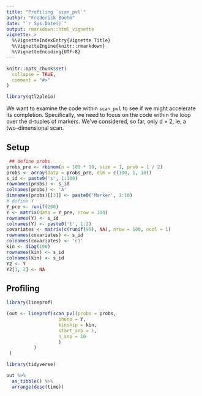 ```yaml
---
title: "Profiling `scan_pvl`"
author: "Frederick Boehm"
date: "`r Sys.Date()`"
output: rmarkdown::html_vignette
vignette: >
  %\VignetteIndexEntry{Vignette Title}
  %\VignetteEngine{knitr::rmarkdown}
  %\VignetteEncoding{UTF-8}
---
```


```r
knitr::opts_chunk$set(
  collapse = TRUE,
  comment = "#>"
)
```


```r
library(qtl2pleio)
```

We want to examine the code within `scan_pvl` to see if we might accelerate its completion. Specifically, we need to focus on the code within the loop over the d-tuples of markers. We've considered, so far, only d = 2, ie, a two-dimensional scan.

## Setup

```r
 ## define probs
probs_pre <- rbinom(n = 100 * 10, size = 1, prob = 1 / 2)
probs <- array(data = probs_pre, dim = c(100, 1, 10))
s_id <- paste0('s', 1:100)
rownames(probs) <- s_id
colnames(probs) <- 'A'
dimnames(probs)[[3]] <- paste0('Marker', 1:10)
# define Y
Y_pre <- runif(200)
Y <- matrix(data = Y_pre, nrow = 100)
rownames(Y) <- s_id
colnames(Y) <- paste0('t', 1:2)
covariates <- matrix(c(runif(99), NA), nrow = 100, ncol = 1)
rownames(covariates) <- s_id
colnames(covariates) <- 'c1'
kin <- diag(100)
rownames(kin) <- s_id
colnames(kin) <- s_id
Y2 <- Y
Y2[1, 2] <- NA
```


## Profiling

```r
library(lineprof)
```

```r
(out <- lineprof(scan_pvl(probs = probs, 
                   pheno = Y, 
                   kinship = kin,
                   start_snp = 1, 
                   n_snp = 10
                   )
          )
 )

```

```r
library(tidyverse)
```

```r
out %>%
  as_tibble() %>%
  arrange(desc(time))

```

